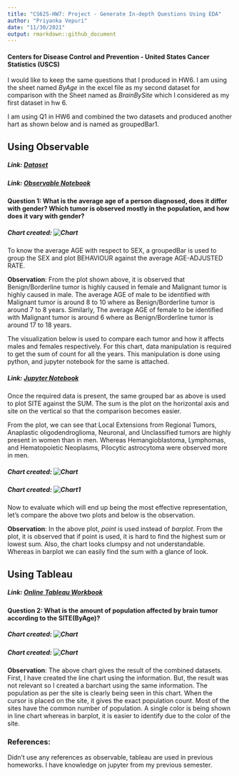 ```yaml
---
title: "CS625-HW7: Project - Generate In-depth Questions Using EDA"
author: "Priyanka Vepuri"
date: "11/30/2021"
output: rmarkdown::github_document
---
```


#### Centers for Disease Control and Prevention - United States Cancer Statistics (USCS)

I would like to keep the same questions that I produced in HW6. I am using the sheet named *ByAge* in the excel file as my second dataset for comparison with the Sheet named as *BrainBySite* which I considered as my first dataset in hw 6.

I am using Q1 in HW6 and combined the two datasets and produced another hart as shown below and is named as groupedBar1.

## Using Observable

##### Link: [Dataset](https://www.cdc.gov/cancer/uscs/dataviz/download_data.htm)

##### Link: [Observable Notebook](https://observablehq.com/d/966c110ae3fb0286)

#### Question 1: What is the average age of a person diagnosed, does it differ with gender? Which tumor is observed mostly in the population, and how does it vary with gender?

##### Chart created: ![Chart](Figure 1.png)

To know the average AGE with respect to SEX, a groupedBar is used to group the SEX and plot BEHAVIOUR against the average AGE-ADJUSTED RATE.

**Observation**: From the plot shown above, it is observed that Benign/Borderline tumor is highly caused in female and Malignant tumor is highly caused in male. The average AGE of male to be identified with Malignant tumor is around 8 to 10 where as Benign/Borderline tumor is around 7 to 8 years. Similarly, The average AGE of female to be identified with Malignant tumor is around 6 where as Benign/Borderline tumor is around 17 to 18 years. 

The visualization below is used to compare each tumor and how it affects males and females respectively. For this chart, data manipulation is required to get the sum of count for all the years. This manipulation is done using python, and jupyter notebook for the same is attached.

##### Link: [Jupyter Notebook](https://github.com/odu-cs625-datavis/fall21-hw7-priyankavepuri98/blob/master/CS625%20Homework%207.ipynb)

Once the required data is present, the same grouped bar as above is used to plot SITE against the SUM. The sum is the plot on the horizontal axis and site on the vertical so that the comparison becomes easier.

From the plot, we can see that Local Extensions from Regional Tumors, Anaplastic oligodendroglioma, Neuronal, and Unclassified tumors are highly present in women than in men. Whereas Hemangioblastoma, Lymphomas, and Hematopoietic Neoplasms, Pilocytic astrocytoma were observed more in men.

##### Chart created: ![Chart](groupedBar1.png)
##### Chart created: ![Chart1](Chart1.png)

Now to evaluate which will end up being the most effective representation, let's compare the above two plots and below is the observation.

**Observation**: In the above plot, *point* is used instead of *barplot*. From the plot, it is observed that if point is used, it is hard to find the highest sum or lowest sum. Also, the chart looks clumpsy and not understandable. Whereas in barplot we can easily find the sum with a glance of look.



## Using Tableau

##### Link: [Online Tableau Workbook](https://prod-useast-a.online.tableau.com/t/oducs625/views/Homework7_16383224932960/Sheet1?:showAppBanner=false&:display_count=n&:showVizHome=n&:origin=viz_share_link)

#### Question 2: What is the amount of population affected by brain tumor according to the SITE(ByAge)?

##### Chart created: ![Chart](Tableau line.png)
##### Chart created: ![Chart](Tableau.png)

**Observation**: The above chart gives the result of the combined datasets. First, I have created the line chart using the information. But, the result was not relevant so I created a barchart using the same information. The population as per the site is clearly being seen in this chart. When the cursor is placed on the site, it gives the exact population count. Most of the sites have the common number of population. A single color is being shown in line chart whereas in barplot, it is easier to identify due to the color of the site.

### References:
Didn't use any references as observable, tableau are used in previous homeworks. I have knowledge on jupyter from my previous semester.





